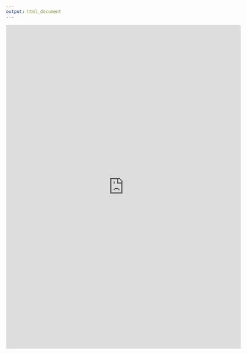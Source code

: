 ```yaml
---
output: html_document
---
```

<html>
<head>
<title>Contact me!</title>
</head>
<body>
<center>
<iframe src="https://docs.google.com/forms/d/e/1FAIpQLSeFlpG_oqCF4sQ3BK5DPZDgQoJC_JLXy7J8SMwOSW0IAsyMIQ/viewform?embedded=true" width="640" height="880" frameborder="0" marginheight="0" marginwidth="0">Loading…</iframe>
</center>
</body>
</html>